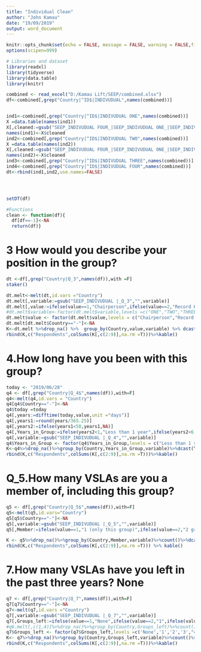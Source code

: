 ```yaml
---
title: "Individual Clean"
author: "John Kamau"
date: "19/09/2019"
output: word_document
---
```


```r
knitr::opts_chunk$set(echo = FALSE, message = FALSE, warning = FALSE,fig.width = 10,fig.height = 7)
options(scipen=999)
```


```r
# Libraries and dataset
library(readxl)
library(tidyverse)
library(data.table)
library(knitr)

combined <- read_excel("D:/Kamau Lift/SEEP/combined.xlsx")
df<-combined[,grep("Country|^ID$|INDIVUDUAL",names(combined))]


ind1<-combined[,grep("Country|^ID$|INDIVUDUAL ONE",names(combined))]
X =data.table(names(ind1))
X[,cleaned:=gsub("SEEP_INDIVUDUAL FOUR_|SEEP_INDIVUDUAL ONE_|SEEP_INDIVUDUAL TWO_|SEEP_INDIVUDUAL THREE_","",V1)]
names(ind1)<-X$cleaned
ind2<-combined[,grep("Country|^ID$|INDIVUDUAL TWO",names(combined))]
X =data.table(names(ind2))
X[,cleaned:=gsub("SEEP_INDIVUDUAL FOUR_|SEEP_INDIVUDUAL ONE_|SEEP_INDIVUDUAL TWO_|SEEP_INDIVUDUAL THREE_","",V1)]
names(ind2)<-X$cleaned
ind3<-combined[,grep("Country|^ID$|INDIVUDUAL THREE",names(combined))]
ind4<-combined[,grep("Country|^ID$|INDIVUDUAL FOUR",names(combined))]
dt<-rbind(ind1,ind2,use.names=FALSE)




setDT(df)

```

```r
#Functions 
clean <- function(df){
  df[df==-1]<-NA
  return(df)}
```

# 3	How would you describe your position in the group?

```r
dt <-df[,grep("Country|Q_3",names(df)),with =F]
staker()

dt.melt<-melt(dt,id.vars ="Country")
dt.melt[,variable:=gsub("SEEP_INDIVUDUAL |_Q_3","",variable)]
dt.melt[,value:=ifelse(value==1,"Chairperson",ifelse(value==2,"Record Keeper",ifelse(value==3,"Box-keeper",ifelse(value==4,"Money Counter",ifelse(value==5,"Key holder",ifelse(value==6,"General member",NA))))))]
#dt.melt$variable<-factor(dt.melt$variable,levels =c("ONE","TWO","THREE","FOUR") )
dt.melt$value <- factor(dt.melt$value,levels = c("Chairperson","Record Keeper","Box-keeper","Money Counter","Key holder","General member","Respondents"))
dt.melt[dt.melt$Country=="-"]<-NA
K<-dt.melt %>%drop_na() %>%  group_by(Country,value,variable) %>% dcast(value~Country+variable)
rbind(K,c("Respondents",colSums(K[,c(2:9)],na.rm =T)))%>%kable()

```

# 4.How long have you been with this group?

```r
today <- "2019/06/28"
q4 <- df[,grep("Country|Q_4$",names(df)),with=F]
q4<-melt(q4,id.vars = "Country")
q4[q4$Country=="-"]<-NA
q4$today =today
q4[,years:=difftime(today,value,unit ="days")]
q4[,years1:=round(years/365.25)]
q4[,years2:=ifelse(years1<50,years1,NA)]
q4[,Years_in_Group:=ifelse(years2<1,"Less than 1 year",ifelse(years2<6,"1-5 years",ifelse(years2<11,"5-10 years",ifelse(years2<16,"10-15years","Above 16 years"))))]
q4[,variable:=gsub("SEEP_INDIVUDUAL |_Q_4","",variable)]
q4$Years_in_Group <- factor(q4$Years_in_Group,levels = c("Less than 1 year","1-5 years","5-10 years","10-15years","Above 16 years","Respondents"))
K<-q4%>%drop_na()%>%group_by(Country,Years_in_Group,variable)%>%dcast(Years_in_Group~Country+variable)# 
rbind(K,c("Respondents",colSums(K[,c(2:9)],na.rm =T)))%>%kable()

```

# Q_5.How many VSLAs are you a member of, including this group?	

```r
q5 <- df[,grep("Country|Q_5$",names(df)),with=F]
q5<-melt(q5,id.vars="Country")
q5[q5$Country=="-"]<-NA
q5[,variable:=gsub("SEEP_INDIVUDUAL |_Q_5","",variable)]
q5[,Member:=ifelse(value==1,"1 (only this group)",ifelse(value==2,"2 groups (one other apart from this group)",ifelse(value==3,"3 groups",ifelse(value==4,"4 groups",ifelse(value==5,"5 or more",ifelse(value==6,"I don’t want to say",NA))))))]

K <- q5%>%drop_na()%>%group_by(Country,Member,variable)%>%count()%>%dcast(Member~Country+variable)
rbind(K,c("Respondents",colSums(K[,c(2:9)],na.rm =T))) %>% kable()
```

<!-- # 6. Why are you member of several groups?	 -->

<!-- ```{r} -->

<!-- q6 <- df[,grep("Country|A_6",names(df)),with=F] -->
<!-- q6[q6$Country=="-"]<-NA -->
<!-- names(q6)<-c("Country","To be allowed to save more","To access more loans","To have my money spread, so less risk","To enjoy the different meetings and company of all the members","To learn more","Other (specify)","I don’t want to say") -->
<!-- q6<-clean(q6) -->
<!-- q6.melt <-melt(q6,id.vars ="Country") -->
<!-- #q6.melt[,Reason:=ifelse(value==1,"To be allowed to save more",ifelse(value==2,"To access more loans",ifelse(value==3,"To have my money spread, so less risk",ifelse(value==4,"To enjoy the different meetings and company of all the members",ifelse(value==5,"To learn more",ifelse(value==6,"Other (specify)",ifelse(value==7,"I don’t want to say",NA)))))))] -->
<!-- q6.melt$variable <- factor(q6.melt$variable,levels = c("To be allowed to save more","To access more loans","To have my money spread, so less risk","To enjoy the different meetings and company of all the members","To learn more","Other (specify)","I don’t want to say","Respondents")) -->
<!-- K <-q6.melt%>%drop_na()%>%group_by(Country,variable)%>%dcast(variable~Country,fun =sum) -->

<!-- # colSums(K[,2:3],na.rm = T) -->
<!-- # UG =data.frame(Reason =K$Reason, Yes =K$Uganda/300) -->
<!-- # UG$No <- 1-UG$Yes -->
<!-- # melt(UG,id.vars = "Reason")%>%ggplot(aes(x=Reason,y=value,fill = variable))+geom_bar(stat ='identity')+theme1+scale_fill_manual(values = colors)+theme(axis.text.x = element_text(angle =90))+coord_flip() -->
<!-- rbind(K,c("Respondents",152,153))%>%kable() -->
<!-- #q6[,1:2]%>%drop_na()%>%group_by(Country)%>%count() -->
<!-- ``` -->

# 7.How many VSLAs have you left in the past three years?	None

```r
q7 <- df[,grep("Country|Q_7",names(df)),with=F]
q7[q7$Country=="-"]<-NA
q7<-melt(q7,id.vars ="Country")
q7[,variable:=gsub("SEEP_INDIVUDUAL |_Q_7","",variable)]
q7[,Groups_left:=ifelse(value==1,"None",ifelse(value==2,"1",ifelse(value==3,"2",ifelse(value==4,"3",ifelse(value==5,"4 or more",NA)))))]
#q6.melt[,c(1,4)]%>%drop_na()%>%group_by(Country,Groups_left)%>%count()%>%dcast(Groups_left~Country)%>%kable()
q7$Groups_left <- factor(q7$Groups_left,levels =c('None','1','2','3',"4 or more","Respondents"))
K<- q7%>%drop_na()%>%group_by(Country,Groups_left,variable)%>%count()%>%dcast(Groups_left~Country+variable)
rbind(K,c("Respondents",colSums(K[,c(2:9)],na.rm =T)))%>%kable()
```